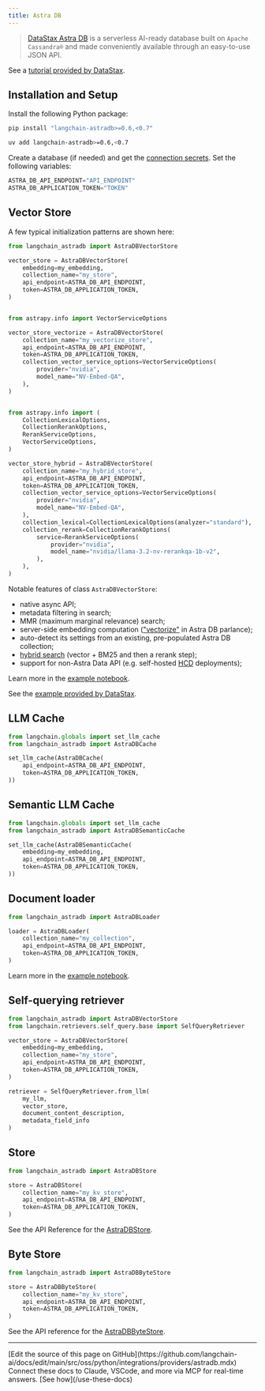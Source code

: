 ```yaml
---
title: Astra DB
---
```


> [DataStax Astra DB](https://docs.datastax.com/en/astra-db-serverless/index.html) is a serverless AI-ready database built on `Apache Cassandra®` and made conveniently available through an easy-to-use JSON API.

See a [tutorial provided by DataStax](https://docs.datastax.com/en/astra/astra-db-vector/tutorials/chatbot.html).

## Installation and Setup

Install the following Python package:
<CodeGroup>
```bash pip
pip install "langchain-astradb>=0.6,<0.7"
```

```bash uv
uv add langchain-astradb>=0.6,<0.7
```
</CodeGroup>

Create a database (if needed) and get the [connection secrets](https://docs.datastax.com/en/astra-db-serverless/get-started/quickstart.html#create-a-database-and-store-your-credentials).
Set the following variables:

```python
ASTRA_DB_API_ENDPOINT="API_ENDPOINT"
ASTRA_DB_APPLICATION_TOKEN="TOKEN"
```

## Vector Store

A few typical initialization patterns are shown here:

```python
from langchain_astradb import AstraDBVectorStore

vector_store = AstraDBVectorStore(
    embedding=my_embedding,
    collection_name="my_store",
    api_endpoint=ASTRA_DB_API_ENDPOINT,
    token=ASTRA_DB_APPLICATION_TOKEN,
)


from astrapy.info import VectorServiceOptions

vector_store_vectorize = AstraDBVectorStore(
    collection_name="my_vectorize_store",
    api_endpoint=ASTRA_DB_API_ENDPOINT,
    token=ASTRA_DB_APPLICATION_TOKEN,
    collection_vector_service_options=VectorServiceOptions(
        provider="nvidia",
        model_name="NV-Embed-QA",
    ),
)


from astrapy.info import (
    CollectionLexicalOptions,
    CollectionRerankOptions,
    RerankServiceOptions,
    VectorServiceOptions,
)

vector_store_hybrid = AstraDBVectorStore(
    collection_name="my_hybrid_store",
    api_endpoint=ASTRA_DB_API_ENDPOINT,
    token=ASTRA_DB_APPLICATION_TOKEN,
    collection_vector_service_options=VectorServiceOptions(
        provider="nvidia",
        model_name="NV-Embed-QA",
    ),
    collection_lexical=CollectionLexicalOptions(analyzer="standard"),
    collection_rerank=CollectionRerankOptions(
        service=RerankServiceOptions(
            provider="nvidia",
            model_name="nvidia/llama-3.2-nv-rerankqa-1b-v2",
        ),
    ),
)
```

Notable features of class `AstraDBVectorStore`:

- native async API;
- metadata filtering in search;
- MMR (maximum marginal relevance) search;
- server-side embedding computation (["vectorize"](https://docs.datastax.com/en/astra-db-serverless/databases/embedding-generation.html) in Astra DB parlance);
- auto-detect its settings from an existing, pre-populated Astra DB collection;
- [hybrid search](https://docs.datastax.com/en/astra-db-serverless/databases/hybrid-search.html#the-hybrid-search-process) (vector + BM25 and then a rerank step);
- support for non-Astra Data API (e.g. self-hosted [HCD](https://docs.datastax.com/en/hyper-converged-database/1.1/get-started/get-started-hcd.html) deployments);

Learn more in the [example notebook](/oss/python/integrations/vectorstores/astradb).

See the [example provided by DataStax](https://docs.datastax.com/en/astra/astra-db-vector/integrations/langchain.html).

## LLM Cache

```python
from langchain.globals import set_llm_cache
from langchain_astradb import AstraDBCache

set_llm_cache(AstraDBCache(
    api_endpoint=ASTRA_DB_API_ENDPOINT,
    token=ASTRA_DB_APPLICATION_TOKEN,
))
```

## Semantic LLM Cache

```python
from langchain.globals import set_llm_cache
from langchain_astradb import AstraDBSemanticCache

set_llm_cache(AstraDBSemanticCache(
    embedding=my_embedding,
    api_endpoint=ASTRA_DB_API_ENDPOINT,
    token=ASTRA_DB_APPLICATION_TOKEN,
))
```

## Document loader

```python
from langchain_astradb import AstraDBLoader

loader = AstraDBLoader(
    collection_name="my_collection",
    api_endpoint=ASTRA_DB_API_ENDPOINT,
    token=ASTRA_DB_APPLICATION_TOKEN,
)
```

Learn more in the [example notebook](/oss/python/integrations/document_loaders/astradb).

## Self-querying retriever

```python
from langchain_astradb import AstraDBVectorStore
from langchain.retrievers.self_query.base import SelfQueryRetriever

vector_store = AstraDBVectorStore(
    embedding=my_embedding,
    collection_name="my_store",
    api_endpoint=ASTRA_DB_API_ENDPOINT,
    token=ASTRA_DB_APPLICATION_TOKEN,
)

retriever = SelfQueryRetriever.from_llm(
    my_llm,
    vector_store,
    document_content_description,
    metadata_field_info
)
```

## Store

```python
from langchain_astradb import AstraDBStore

store = AstraDBStore(
    collection_name="my_kv_store",
    api_endpoint=ASTRA_DB_API_ENDPOINT,
    token=ASTRA_DB_APPLICATION_TOKEN,
)
```

See the API Reference for the [AstraDBStore](https://python.langchain.com/api_reference/astradb/storage/langchain_astradb.storage.AstraDBStore.html).

## Byte Store

```python
from langchain_astradb import AstraDBByteStore

store = AstraDBByteStore(
    collection_name="my_kv_store",
    api_endpoint=ASTRA_DB_API_ENDPOINT,
    token=ASTRA_DB_APPLICATION_TOKEN,
)
```

See the API reference for the [AstraDBByteStore](https://python.langchain.com/api_reference/astradb/storage/langchain_astradb.storage.AstraDBByteStore.html).

---

<Callout icon="pen-to-square" iconType="regular">
    [Edit the source of this page on GitHub](https://github.com/langchain-ai/docs/edit/main/src/oss/python/integrations/providers/astradb.mdx)
</Callout>
<Tip icon="terminal" iconType="regular">
    Connect these docs to Claude, VSCode, and more via MCP for    real-time answers. [See how](/use-these-docs)
</Tip>
